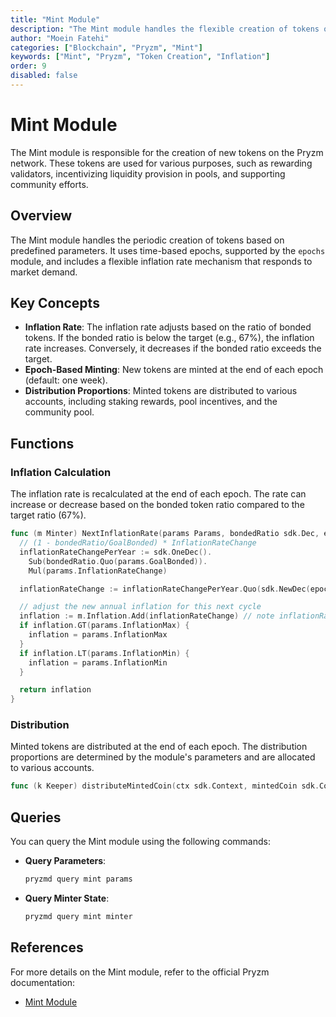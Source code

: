 ```yaml
---
title: "Mint Module"
description: "The Mint module handles the flexible creation of tokens on the Pryzm network, used for rewarding validators, incentivizing liquidity provision, and funding community efforts."
author: "Moein Fatehi"
categories: ["Blockchain", "Pryzm", "Mint"]
keywords: ["Mint", "Pryzm", "Token Creation", "Inflation"]
order: 9
disabled: false
---
```


# Mint Module

The Mint module is responsible for the creation of new tokens on the Pryzm network. These tokens are used for various purposes, such as rewarding validators, incentivizing liquidity provision in pools, and supporting community efforts.

## Overview

The Mint module handles the periodic creation of tokens based on predefined parameters. It uses time-based epochs, supported by the `epochs` module, and includes a flexible inflation rate mechanism that responds to market demand.

## Key Concepts

- **Inflation Rate**: The inflation rate adjusts based on the ratio of bonded tokens. If the bonded ratio is below the target (e.g., 67%), the inflation rate increases. Conversely, it decreases if the bonded ratio exceeds the target.
- **Epoch-Based Minting**: New tokens are minted at the end of each epoch (default: one week).
- **Distribution Proportions**: Minted tokens are distributed to various accounts, including staking rewards, pool incentives, and the community pool.

## Functions

### Inflation Calculation

The inflation rate is recalculated at the end of each epoch. The rate can increase or decrease based on the bonded token ratio compared to the target ratio (67%).

```go
func (m Minter) NextInflationRate(params Params, bondedRatio sdk.Dec, epochsPerYear int64) sdk.Dec {
  // (1 - bondedRatio/GoalBonded) * InflationRateChange
  inflationRateChangePerYear := sdk.OneDec().
    Sub(bondedRatio.Quo(params.GoalBonded)).
    Mul(params.InflationRateChange)

  inflationRateChange := inflationRateChangePerYear.Quo(sdk.NewDec(epochsPerYear))

  // adjust the new annual inflation for this next cycle
  inflation := m.Inflation.Add(inflationRateChange) // note inflationRateChange may be negative
  if inflation.GT(params.InflationMax) {
    inflation = params.InflationMax
  }
  if inflation.LT(params.InflationMin) {
    inflation = params.InflationMin
  }

  return inflation
}
```

### Distribution

Minted tokens are distributed at the end of each epoch. The distribution proportions are determined by the module's parameters and are allocated to various accounts.

```go
func (k Keeper) distributeMintedCoin(ctx sdk.Context, mintedCoin sdk.Coin) (_ *types.DistributionProportions, err error)
```

## Queries

You can query the Mint module using the following commands:

- **Query Parameters**:

  ```bash
  pryzmd query mint params
  ```

- **Query Minter State**:

  ```bash
  pryzmd query mint minter
  ```

## References

For more details on the Mint module, refer to the official Pryzm documentation:
- [Mint Module](https://docs.pryzm.zone/core/mint)